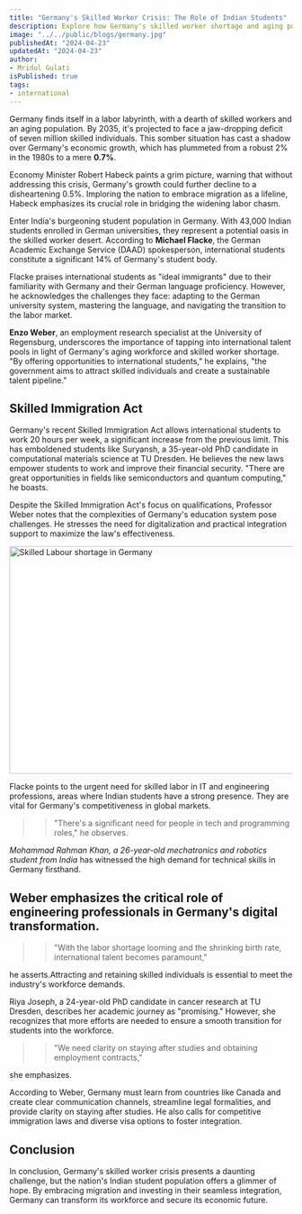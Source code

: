 ```yaml
---
title: "Germany's Skilled Worker Crisis: The Role of Indian Students"
description: Explore how Germany's skilled worker shortage and aging population threaten its economic stability, with projections showing a deficit of seven million skilled workers by 2035. Learn how the influx of Indian students, now vital to the German workforce, offers a potential solution. Featuring insights from experts and legislation like the Skilled Immigration Act, this article delves into the challenges and opportunities in integrating international talent into Germany's labor market to secure a robust economic future.
image: "../../public/blogs/germany.jpg"
publishedAt: "2024-04-23"
updatedAt: "2024-04-23"
author: 
- Mridul Gulati
isPublished: true
tags: 
- international
---
```


Germany finds itself in a labor labyrinth, with a dearth of skilled workers and an aging population. By 2035, it's projected to face a jaw-dropping deficit of seven million skilled individuals. This somber situation has cast a shadow over Germany's economic growth, which has plummeted from a robust 2% in the 1980s to a mere **0.7%**.

Economy Minister Robert Habeck paints a grim picture, warning that without addressing this crisis, Germany's growth could further decline to a disheartening 0.5%. Imploring the nation to embrace migration as a lifeline, Habeck emphasizes its crucial role in bridging the widening labor chasm.

Enter India's burgeoning student population in Germany. With 43,000 Indian students enrolled in German universities, they represent a potential oasis in the skilled worker desert. According to **Michael Flacke**, the German Academic Exchange Service (DAAD) spokesperson, international students constitute a significant 14% of Germany's student body.

Flacke praises international students as "ideal immigrants" due to their familiarity with Germany and their German language proficiency. However, he acknowledges the challenges they face: adapting to the German university system, mastering the language, and navigating the transition to the labor market.

**Enzo Weber**, an employment research specialist at the University of Regensburg, underscores the importance of tapping into international talent pools in light of Germany's aging workforce and skilled worker shortage. "By offering opportunities to international students," he explains, "the government aims to attract skilled individuals and create a sustainable talent pipeline."

## Skilled Immigration Act

Germany's recent Skilled Immigration Act allows international students to work 20 hours per week, a significant increase from the previous limit. This has emboldened students like Suryansh, a 35-year-old PhD candidate in computational materials science at TU Dresden. He believes the new laws empower students to work and improve their financial security. "There are great opportunities in fields like semiconductors and quantum computing," he boasts.

Despite the Skilled Immigration Act's focus on qualifications, Professor Weber notes that the complexities of Germany's education system pose challenges. He stresses the need for digitalization and practical integration support to maximize the law's effectiveness.

<Image
  src="/blogs/worker.jpg"
  width="718"
  height="404"
  alt="Skilled Labour shortage in Germany"
  sizes="100vw"
/>

Flacke points to the urgent need for skilled labor in IT and engineering professions, areas where Indian students have a strong presence. They are vital for Germany's competitiveness in global markets.
 
>> "There's a significant need for people in tech and programming roles," he observes.

*Mohammad Rahman Khan, a 26-year-old mechatronics and robotics student from India* has witnessed the high demand for technical skills in Germany firsthand.

## Weber emphasizes the critical role of engineering professionals in Germany's digital transformation.
>> "With the labor shortage looming and the shrinking birth rate, international talent becomes paramount,"

he asserts.Attracting and retaining skilled individuals is essential to meet the industry's workforce demands.

Riya Joseph, a 24-year-old PhD candidate in cancer research at TU Dresden, describes her academic journey as "promising." However, she recognizes that more efforts are needed to ensure a smooth transition for students into the workforce. 

>> "We need clarity on staying after studies and obtaining employment contracts," 

she emphasizes.

According to Weber, Germany must learn from countries like Canada and create clear communication channels, streamline legal formalities, and provide clarity on staying after studies. He also calls for competitive immigration laws and diverse visa options to foster integration.

## Conclusion 
In conclusion, Germany's skilled worker crisis presents a daunting challenge, but the nation's Indian student population offers a glimmer of hope. By embracing migration and investing in their seamless integration, Germany can transform its workforce and secure its economic future.
